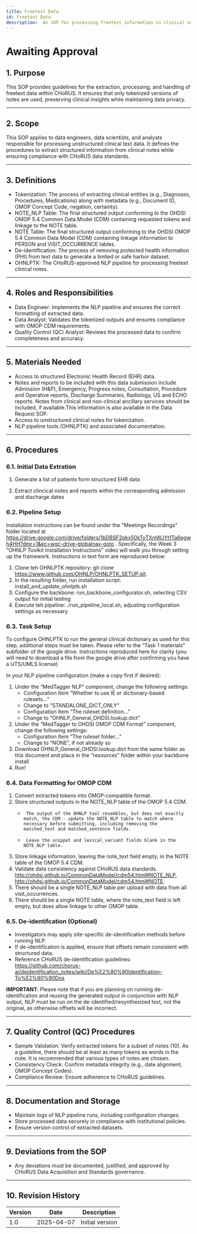 ```yaml
---
title: Freetext Data
id: Freetext Data
description:  An SOP for processing freetext information in clinical notes
---
```

# Awaiting Approval 

## 1. Purpose

This SOP provides guidelines for the extraction, processing, and handling of freetext data within CHoRUS. It ensures that only tokenized versions of notes are used, preserving clinical insights while maintaining data privacy.

---

## 2. Scope

This SOP applies to data engineers, data scientists, and analysts responsible for processing unstructured clinical text data. It defines the procedures to extract structured information from clinical notes while ensuring compliance with CHoRUS data standards.

---

## 3. Definitions

- Tokenization: The process of extracting clinical entities (e.g., Diagnoses, Procedures, Medications) along with metadata (e.g., Document ID, OMOP Concept Code, negation, certainty).
- NOTE_NLP Table: The final structured output conforming to the OHDSI OMOP 5.4 Common Data Model (CDM) containing requested tokens and linkage to the NOTE table.
- NOTE Table: The final structured output conforming to the OHDSI OMOP 5.4 Common Data Model (CDM) containing linkage information to PERSON and VISIT_OCCURRENCE tables.
- De-identification: The process of removing protected health information (PHI) from text data to generate a limited or safe harbor dataset.
- OHNLPTK: The CHoRUS-approved NLP pipeline for processing freetext clinical notes.

---

## 4. Roles and Responsibilities

- Data Engineer: Implements the NLP pipeline and ensures the correct formatting of extracted data.
- Data Analyst: Validates the tokenized outputs and ensures compliance with OMOP CDM requirements.
- Quality Control (QC) Analyst: Reviews the processed data to confirm completeness and accuracy.

---

## 5. Materials Needed

- Access to structured Electronic Health Record (EHR) data.
- Notes and reports to be included with this data submission include Admission (H&P), Emergency, Progress notes, Consultation, Procedure and Operative reports, Discharge Summaries, Radiology, US and ECHO reports. Notes from clinical and non-clinical ancillary services should be included, if available.This information is also available in the Data Request SOP.
- Access to unstructured clinical notes for tokenization.
- NLP pipeline tools (OHNLPTK) and associated documentation.

---

## 6. Procedures

### 6.1. **Initial Data Extration**

1. Generate a list of patients form structured EHR data

2. Extract clincical notes and reports within the corresponding admission and discharge dates

### 6.2. **Pipeline Setup**
Installation instructions can be found under the "Meetings Recordings" folder located at https://drive.google.com/drive/folders/1bDBSF2pkx50kTyTXmWJYt1Ta6pgwh4HH?dmr=1&ec=wgc-drive-globalnav-goto  . Specifically, the Week 3 “OHNLP Toolkit Installation Instructions” video will walk you through setting up the framework. Instructions in text form are reproduced below:

1. Clone teh OHNLPTK repository: git clone
https://www.github.com/OHNLP/OHNLPTK_SETUP.git. 
2. In the resulting folder, run installation script: install_and_update_ohnlptk.sh
3. Configure the backbone: run_backbone_configurator.sh, selecting CSV output for initial testing
4. Execute teh pipeline: ./run_pipeline_local.sh, adjusting configuration settings as necessary

### 6.3. Task Setup
To configure OHNLPTK to run the general clinical dictionary as used for this step, additional steps must be taken. Please refer to the “Task 1 materials” subfolder of the google drive. Instructions reproduced here for clarity (you will need to download a file from the google drive after confirming you have a UTS/UMLS license)

In your NLP pipeline configuration (make a copy first if desired):
1.	Under the “MedTagger NLP” component, change the following settings:
      -	Configuration Item “Whether to use IE or dictionary-based rulesets…”
      -	Change to “STANDALONE_DICT_ONLY”
      -	Configuration Item “The ruleset definition…”
      -	Change to “OHNLP_General_OHDSI.lookup.dict”
2.	Under the “MedTagger to OHDSI OMOP CDM Format” component, change the following settings:
      - Configuration Item “The ruleset folder…”
      -	Change to “NONE”, if not already so
3.	Download OHNLP_General_OHDSI.lookup.dict from the same folder as this document and place in the “resources” folder within your backbone install
4.	Run!

### 6.4. Data Formatting for OMOP CDM
1.	Convert extracted tokens into OMOP-compatible format.
2.	Store structured outputs in the NOTE_NLP table of the OMOP 5.4 CDM.
      -      The output of the OHNLP tool resembles, but does not exactly match, the CDM - update the NOTE_NLP table to match where necessary before submitting, including removing the matched_text and matched_sentence fields.
      -      Leave the snippet and lexical_variant fields blank in the NOTE_NLP table.
3.	Store linkage information, leaving the note_text field empty, in the NOTE table of the OMOP 5.4 CDM.
4.	Validate data consistency against CHoRUS data standards. http://ohdsi.github.io/CommonDataModel/cdm54.html#NOTE_NLP, http://ohdsi.github.io/CommonDataModel/cdm54.html#NOTE.
5.	There should be a single NOTE_NLP table per upload with data from all visit_occurrences.
6.	There should be a single NOTE table, where the note_text field is left empty, but does allow linkage to other OMOP table.

### 6.5. De-identifcation (Optional)
- Investigators may apply site-specific de-identification methods before running NLP.
- If de-identification is applied, ensure that offsets remain consistent with structured data.
- Reference CHoRUS de-identification guidelines: https://github.com/chorus-ai/deidentification_notes/wiki/De%E2%80%90Identification-To%E2%80%90Dos

**IMPORTANT**: Please note that if you are planning on running de-identification and reusing the generated output in conjunction with NLP output, NLP must be run on the de-identified/resynthesized text, not the original, as otherwise offsets will be incorrect.

---

## 7. Quality Control (QC) Procedures

- Sample Validation: Verify extracted tokens for a subset of notes (10). As a guideline, there should be at least as many tokens as words in the note. It is recommended that various types of notes are chosen.
- Consistency Check: Confirm metadata integrity (e.g., date alignment, OMOP Concept Codes).
- Compliance Review: Ensure adherence to CHoRUS guidelines.

---

## 8. Documentation and Storage

- Maintain logs of NLP pipeline runs, including configuration changes.
- Store processed data securely in compliance with institutional policies.
- Ensure version control of extracted datasets.

---

## 9. Deviations from the SOP

- Any deviations must be documented, justified, and approved by CHoRUS Data Acquisition and Standards governance.

---

## 10. Revision History

| Version | Date       | Description                                |
|---------|------------|--------------------------------------------|
| 1.0     | 2025-04-07 | Initial version                              |




 

